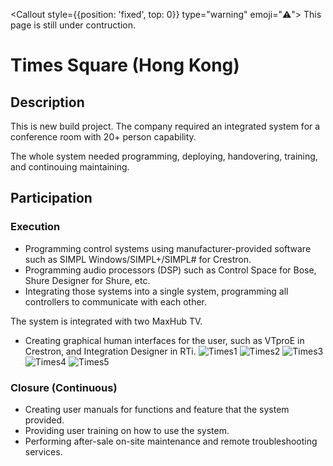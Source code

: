 
<Callout style={{position: 'fixed', top: 0}} type="warning" emoji="⚠️">
  This page is still under contruction.
</Callout>

# Times Square (Hong Kong) 

## Description

This is new build project.
The company required an integrated system for a conference room with 20+ person capability.

The whole system needed programming, deploying, handovering, training, and continouing maintaining.


## Participation

<Steps>

### Execution

- Programming control systems using manufacturer-provided software such as SIMPL Windows/SIMPL+/SIMPL# for Crestron.
- Programming audio processors (DSP) such as Control Space for Bose, Shure Designer for Shure, etc.
- Integrating those systems into a single system, programming all controllers to communicate with each other.

The system is integrated with two MaxHub TV.



- Creating graphical human interfaces for the user, such as VTproE in Crestron, and Integration Designer in RTi.
![Times1](/../public/pic/Times_1.png)
![Times2](/../public/pic/Times_2.png)
![Times3](/../public/pic/Times_3.png)
![Times4](/../public/pic/Times_4.png)
![Times5](/../public/pic/Times_5.png)

### Closure (Continuous)

- Creating user manuals for functions and feature that the system provided.
- Providing user training on how to use the system.
- Performing after-sale on-site maintenance and remote troubleshooting services.

</Steps>